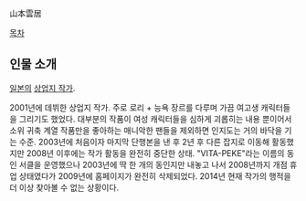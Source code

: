 山本雲居

[[목차]]

== 인물 소개 ==
[[일본]]의 [[상업지 작가]].

2001년에 데뷔한 상업지 작가. 주로 로리 + 능욕 장르를 다루며 가끔 여고생 캐릭터들을 그리기도 했었다. 대부분의 작품이 여성 캐릭터들을 심하게 괴롭히는 내용 뿐이어서 소위 귀축 계열 작품만을 좋아하는 매니악한 팬들을 제외하면 인지도는 거의 바닥을 기는 수준. 2003년에 처음이자 마지막 단행본을 낸 후 2년 후 다른 잡지로 이동해 활동했지만 2008년 이후에는 작가 활동을 완전히 중단한 상태. "VITA-PEKE"라는 이름의 동인 서클을 운영했으나 2003년에 딱 한 개의 동인지만 내놓고 나서 2008년까지 개점 휴업 상태였다가 2009년에 홈페이지가 완전히 삭제되었다. 2014년 현재 작가의 행적을 더 이상 찾아볼 수 없는 상황이다.
